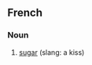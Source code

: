 ==French==

===Noun===
{{infl|fr|noun|g=f}}

# [[sugar]] (slang: a kiss)

{{tbot entry|French|sugar|2007|November}}